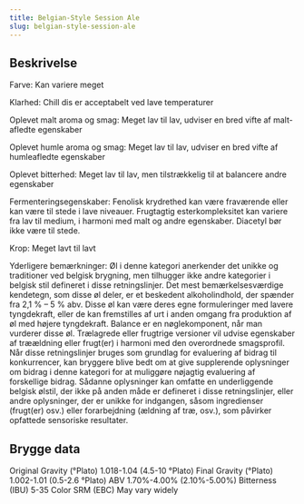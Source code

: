 ```yaml
---
title: Belgian-Style Session Ale
slug: belgian-style-session-ale
---
```


## Beskrivelse
Farve: Kan variere meget

Klarhed: Chill dis er acceptabelt ved lave temperaturer

Oplevet malt aroma og smag: Meget lav til lav, udviser en bred vifte af malt-afledte egenskaber

Oplevet humle aroma og smag: Meget lav til lav, udviser en bred vifte af humleafledte egenskaber

Oplevet bitterhed: Meget lav til lav, men tilstrækkelig til at balancere andre egenskaber

Fermenteringsegenskaber: Fenolisk krydrethed kan være fraværende eller kan være til stede i lave niveauer. Frugtagtig esterkompleksitet kan variere fra lav til medium, i harmoni med malt og andre egenskaber. Diacetyl bør ikke være til stede.

Krop: Meget lavt til lavt

Yderligere bemærkninger: Øl i denne kategori anerkender det unikke og traditioner ved belgisk brygning, men tilhugger ikke andre kategorier i belgisk stil defineret i disse retningslinjer. Det mest bemærkelsesværdige kendetegn, som disse øl deler, er et beskedent alkoholindhold, der spænder fra 2,1 % – 5 % abv. Disse øl kan være deres egne formuleringer med lavere tyngdekraft, eller de kan fremstilles af urt i anden omgang fra produktion af øl med højere tyngdekraft. Balance er en nøglekomponent, når man vurderer disse øl. Trælagrede eller frugtrige versioner vil udvise egenskaber af træældning eller frugt(er) i harmoni med den overordnede smagsprofil.						Når disse retningslinjer bruges som grundlag for evaluering af bidrag til konkurrencer, kan bryggere blive bedt om at give supplerende oplysninger om bidrag i denne kategori for at muliggøre nøjagtig evaluering af forskellige bidrag. Sådanne oplysninger kan omfatte en underliggende belgisk ølstil, der ikke på anden måde er defineret i disse retningslinjer, eller andre oplysninger, der er unikke for indgangen, såsom ingredienser (frugt(er) osv.) eller forarbejdning (ældning af træ, osv.), som påvirker opfattede sensoriske resultater. 



## Brygge data
Original Gravity (°Plato) 1.018-1.04 (4.5-10 °Plato)
Final Gravity  (°Plato) 1.002-1.01 (0.5-2.6 °Plato)
ABV 1.70%-4.00% (2.10%-5.00%)
Bitterness (IBU) 5-35
Color SRM (EBC) May vary widely					

